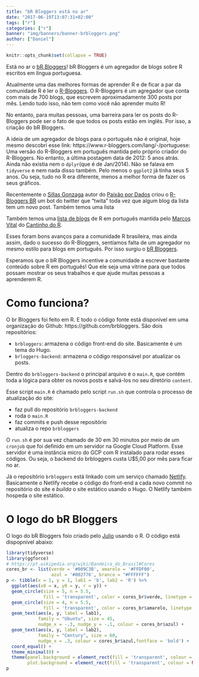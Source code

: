 ```yaml
---
title: "bR Bloggers está no ar"
date: "2017-06-19T13:07:31+02:00"
tags: ["r"]
categories: ["r"]
banner: "img/banners/banner-brbloggers.png"
author: ["Daniel"]
---
```


```r
knitr::opts_chunk$set(collapse = TRUE)
```

Está no ar o [bR Bloggers](https://brbloggers.com.br)! bR Bloggers é um agregador
de blogs sobre R escritos em língua portuguesa. 

Atualmente uma das melhores formas de aprender R e de ficar a par da comunidade R é
ler o [R-Bloggers](https://www.r-bloggers.com/). O R-Bloggers é um agregador que 
conta com mais de 700 blogs, que escrevem aproximadamente 300 posts por mês. Lendo
tudo isso, não tem como você não aprender muito R! 

No entanto, para muitas pessoas, uma barreira para ler os posts do R-Bloggers pode 
ser o fato de que todos os posts estão em inglês. Por isso, a criação do bR Bloggers.

A ideia de um agregador de blogs para o português não é original, hoje mesmo descobri 
esse link: https://www.r-bloggers.com/lang/-/portuguese: Uma versão do R-Bloggers
em português mantida pelo próprio criador do R-Bloggers. No entanto, a última postagem
data de 2012: 5 anos atrás. Ainda não existia nem o `dplyr`(que é de Jan/2014).
Não se falava em `tidyverse` e nem nada disso também. Pelo menos o `ggplot2` já tinha
seus 5 anos. Ou seja, tudo no R era diferente, menos a melhor forma de fazer os
seus gráficos. 

Recentemente o [Sillas Gonzaga](https://github.com/sillasgonzaga) autor do [Paixão por Dados](https://sillasgonzaga.github.io/) criou o 
[R-Bloggers BR](https://github.com/sillasgonzaga/rbloggers-BR) um bot do twitter
que "twita" toda vez que algum blog da lista tem um novo post. Também temos uma lista

Também temos uma [lista de blogs](https://github.com/marcosvital/blogs-de-R-no-Brasil) de R em 
português mantida pelo [Marcos Vital](https://github.com/marcosvital) do 
[Cantinho do R](https://cantinhodor.wordpress.com/).

Esses foram bons avanços para a comunidade R brasileira, mas ainda assim, dado o sucesso
do R-Bloggers, sentíamos falta de um agregador no mesmo estilo para blogs em português.
Por isso surgiu o [bR Bloggers](https://brbloggers.com.br).

Esperamos que o bR Bloggers incentive a comunidade a escrever bastante conteúdo 
sobre R em português! Que ele seja uma vitrine para que todos possam mostrar os 
seus trabalhos e que ajude muitas pessoas a aprenderem R.

# Como funciona?

O br Bloggers foi feito em R. E todo o código fonte está disponível em uma organização
do Github: https://github.com/brbloggers. São dois repositórios:

* `brbloggers`: armazena o código front-end do site. Basicamente é um tema do Hugo.
* `brloggers-backend`: armazena o código responsável por atualizar os posts.

Dentro do `brbloggers-backend` o principal arquivo é o `main.R`, que contém toda a 
lógica para obter os novos posts e salvá-los no seu diretório `content`. 

Esse script `main.R` é chamado pelo script `run.sh` que controla o processo de atualização
do site: 

* faz pull do repositório `brbloggers-backend`
* roda o `main.R`
* faz commits e push desse repositório
* atualiza o  repo `brbloggers`

O `run.sh` é por sua vez chamado de 30 em 30 minutos por meio de um `cronjob` que foi
definido em um servidor na Google Cloud Platform. Esse servidor é uma instância 
micro do GCP com R instalado para rodar esses códigos. Ou seja, o backend do brbloggers
custa U$5,00 por mês para ficar no ar.

Já o repositório `brbloggers` está linkado com um serviço chamado [Netlify](https://www.netlify.com/).
Basicamente o Netlify recebe o código do front-end a cada novo commit no repositório do site e *builda* 
o site estático usando o Hugo. O Netlify também hospeda o site estático.

# O logo do bR Bloggers

O logo do bR Bloggers foio criado pelo [Julio](https://github.com/jtrecenti) usando
o R. O código está dispopnível abaixo:

```r
library(tidyverse)
library(ggforce)
# https://pt.wikipedia.org/wiki/Bandeira_do_Brasil#Cores
cores_br <- list(verde = '#009C3B', amarelo = '#FFDF00', 
                 azul = '#002776', branco = "#FFFFFF")
p <- tibble(x = 1, y = 1, lab1 = 'b', lab2 = 'R') %>% 
  ggplot(aes(x0 = x, y0 = y, r = y)) +
  geom_circle(size = 5, n = 5.5, 
              fill = 'transparent', color = cores_br$verde, linetype = 1) +
  geom_circle(size = 4, n = 5.5, 
              fill = 'transparent', color = cores_br$amarelo, linetype = 2) +
  geom_text(aes(x, y, label = lab1),
            family = "Ubuntu", size = 45, 
            nudge_x = -.3, nudge_y = -.1, colour = cores_br$azul) +
  geom_text(aes(x, y, label = lab2),
            family = "Century", size = 60, 
            nudge_x = .3, colour = cores_br$azul,fontface = 'bold') +
  coord_equal() +
  theme_minimal(0) +
  theme(panel.background = element_rect(fill = 'transparent', colour = NA),
        plot.background = element_rect(fill = 'transparent', colour = NA))
p
```

